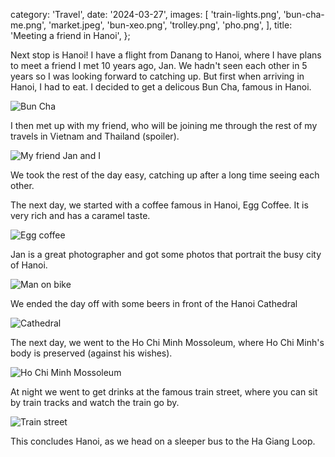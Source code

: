   category: 'Travel',
  date: '2024-03-27',
  images: [
    'train-lights.png',
    'bun-cha-me.png',
    'market.jpeg',
    'bun-xeo.png',
    'trolley.png',
    'pho.png',
  ],
  title: 'Meeting a friend in Hanoi',
};

Next stop is Hanoi! I have a flight from Danang to Hanoi, where I have plans to meet a friend I met 10 years ago, Jan. We hadn't seen each other in 5 years so I was looking forward to catching up. But first when arriving in Hanoi, I had to eat. I decided to get a delicous Bun Cha, famous in Hanoi.

![Bun Cha](/friend-in-hanoi/bun-cha.png 'Bun Cha')

I then met up with my friend, who will be joining me through the rest of my travels in Vietnam and Thailand (spoiler).

![My friend Jan and I](/friend-in-hanoi/jan-and-i.png 'My friend Jan and I')

We took the rest of the day easy, catching up after a long time seeing each other.

The next day, we started with a coffee famous in Hanoi, Egg Coffee. It is very rich and has a caramel taste.

![Egg coffee](/friend-in-hanoi/egg-coffee.png 'Egg coffee')

Jan is a great photographer and got some photos that portrait the busy city of Hanoi.

![Man on bike](/friend-in-hanoi/man-on-bike.png 'Man on bike')

We ended the day off with some beers in front of the Hanoi Cathedral

![Cathedral](/friend-in-hanoi/cathedral.png 'Cathedral')

The next day, we went to the Ho Chi Minh Mossoleum, where Ho Chi Minh's body is preserved (against his wishes).

![Ho Chi Minh Mossoleum](/friend-in-hanoi/mossoleum.png 'Ho Chi Minh Mossoleum')

At night we went to get drinks at the famous train street, where you can sit by train tracks and watch the train go by.

![Train street](/friend-in-hanoi/train.png 'Train street')

This concludes Hanoi, as we head on a sleeper bus to the Ha Giang Loop.
